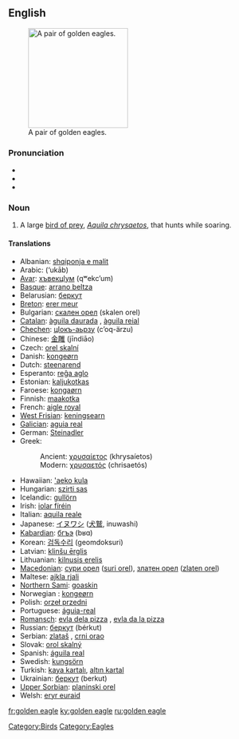 ==English==
[[Image:Golden_eagle.jpg|thumb|right|200px|A pair of golden eagles.]]

===Pronunciation===
* {{enPR|gōld'ən ē'gl}}
* {{IPA|/ˈgəʊldən ˈiːgl/}}
* {{SAMPA|/"g@Uld@n "i:gl/}}

===Noun===
{{en-noun|sg=[[golden]] [[eagle]]}}

# A large [[bird of prey]], ''[[Aquila chrysaetos]]'', that hunts while soaring.

====Translations====
{{top}}
* Albanian: [[shqiponja e malit]]
* Arabic: {{Arab|[[عقاب]]}} (‘ukāb) {{m}}
* [[Avar]]: [[хъвекцӀум]] (qʷekcʼum)
* [[Basque]]: [[arrano beltza]]
* Belarusian: [[беркут]]
* [[Breton]]: [[erer meur]]
* Bulgarian: [[скален орел]] (skalen orel)
* [[Catalan]]: [[àguila daurada]] {{f}}, [[àguila reial]] {{f}}
* [[Chechen]]: [[цӀокъ-аьрзу]] (cʼoq-ärzu)
* Chinese: [[金雕]] (jīndiāo)
* Czech: [[orel skalní]] {{m}}
* Danish: [[kongeørn]]
* Dutch: [[steenarend]] {{m}}
* Esperanto: [[reĝa aglo]]
* Estonian: [[kaljukotkas]]
* Faroese: [[kongaørn]]
* Finnish: [[maakotka]]
* French: [[aigle royal]] {{m}}
* [[West Frisian]]: [[keningsearn]]
* [[Galician]]: [[aguia real]] {{f}}
* German: [[Steinadler]] {{m}}
* Greek:
*: Ancient: [[χρυσαίετος]] (khrysaíetos) {{m}}
*: Modern: [[χρυσαετός]] (chrisaetós) {{m}}
{{mid}}
* Hawaiian: [['aeko kula]]
* Hungarian: [[szirti sas]]
* Icelandic: [[gullörn]] {{m}}
* Irish: [[iolar fíréin]]
* Italian: [[aquila reale]] {{f}}
* Japanese: [[イヌワシ]] ([[犬鷲]], inuwashi)
* [[Kabardian]]: [[бгъэ]] (bʁɑ)
* Korean: [[검독수리]] (geomdoksuri)
* Latvian: [[klinšu ērglis]] {{m}}
* Lithuanian: [[kilnusis erelis]] {{m}}
* [[Macedonian]]: [[сури орел]] ([[suri orel]]), [[златен орел]] ([[zlaten orel]])
* Maltese: [[ajkla rjali]]
* [[Northern Sami]]: [[goaskin]]
* Norwegian<!--do not wikify-->: [[kongeørn]]
* Polish: [[orzeł przedni]] {{m}}
* Portuguese: [[águia-real]] {{f}}
* [[Romansch]]: [[evla dela pizza]] {{f}}, [[evla da la pizza]] {{f}}
* Russian: [[беркут]] (bérkut) {{m}}
* Serbian: [[zlataš]] {{m}}, [[crni orao]]
* Slovak: [[orol skalný]] {{m}}
* Spanish: [[águila real]] {{f}}
* Swedish: [[kungsörn]]
* Turkish: [[kaya kartalı]], [[altın kartal]]
* Ukrainian: [[беркут]] (berkut) {{m}}
* [[Upper Sorbian]]: [[planinski orel]]
* Welsh: [[eryr euraid]]

[[Category:Birds]]
[[Category:Eagles]]

[[fr:golden eagle]]
[[ky:golden eagle]]
[[ru:golden eagle]]